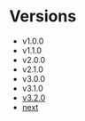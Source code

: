 
<Meta title="Versions" />

# Versions

- v1.0.0
- v1.1.0
- v2.0.0
- v2.1.0
- v3.0.0
- v3.1.0
- [v3.2.0]()
- [next](/docs/roadmap--page)
